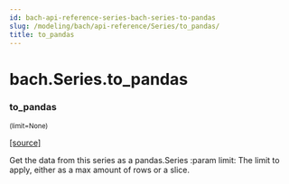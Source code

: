 ```yaml
---
id: bach-api-reference-series-bach-series-to-pandas
slug: /modeling/bach/api-reference/Series/to_pandas/
title: to_pandas
---
```


# bach.Series.to_pandas

<div className="method">

### <span className="name">to_pandas</span>

<small className="parameter-list">(<span className="parameter" id="limit">limit=None</span>)</small>


&#8203;<span className="view-source">[[source]](https://github.com/objectiv/objectiv-analytics/blob/main/bach/bach/series/series.py)</span>

<div className="content">

Get the data from this series as a pandas.Series
:param limit: The limit to apply, either as a max amount of rows or a slice.


</div>


</div>
